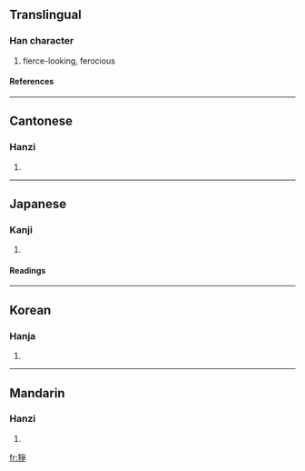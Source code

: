 {{see|狰}}

==Translingual==
===Han character===
{{Han char|rn=94|rad=犬|as=08|sn=11|four=4225<sub>7</sub>|canj=大竹月尸木 (KHBSD)}}
# fierce-looking, ferocious
====References====
{{Han ref|kx=0713.230|dkj=20495|dj=1125.170|hdz=21354.041|uh=7319|ud=29465|bh=B275|bd=45685}}

----
==Cantonese==
===Hanzi===
{{yue-hanzi|jyut=|y=jaang1, jang1}}
# {{defn|Cantonese}}

----
==Japanese==
===Kanji===
{{ja-kanji|grade=|rs=犬08}}
# {{defn|Japanese}} 
====Readings====
{{ja-readings|on=[[そう]] (sō), [[しょう]] (shō), [[じょう]] (jō)|kun=|nanori=}}

----
==Korean==
===Hanja===
{{ko-hanja|hangeul=쟁|eumhun=|rv=jaeng|mr=chaeng|y=cyang}}
# {{defn|Korean}}

----
==Mandarin==
===Hanzi===
{{cmn-hanzi|sim=狰|pin=[[zhēng]] (zheng1)|wg=cheng<sup>1</sup>}}
# {{defn|Mandarin}}

[[fr:猙]]
